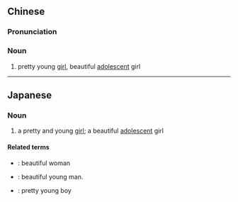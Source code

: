 ==Chinese==
{{zh-forms|type=12}}
{{wikipedia|lang=zh}}

===Pronunciation===
{{zh-pron
|m=měishàonǚ
|cat=n
}}

===Noun===
{{zh-noun}}

# pretty young [[girl]], beautiful [[adolescent]] girl

----

==Japanese==
{{ja-kanjitab|び|しょう|じょ|yomi=o}}
{{wikipedia|bishōjo}}

===Noun===
{{ja-noun|びしょうじょ}}

# a pretty and young [[girl]]; a beautiful [[adolescent]] girl

====Related terms====
* {{ja-r|美女|びじょ}}: beautiful woman
* {{ja-r|美男子|びだんし}}: beautiful young man.
* {{ja-r|美少年|びしょうねん}}: pretty young boy